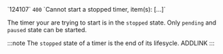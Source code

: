 <tr>
<td>`124107`</td>
<td><code>400</code></td>
<td>`Cannot start a stopped timer, item(s): [...]`</td>
<td>

The timer your are trying to start is in the `stopped` state. Only `pending` and `paused` state can be started.

:::note
The `stopped` state of a timer is the end of its lifesycle. ADDLINK
:::

</td>
</tr>